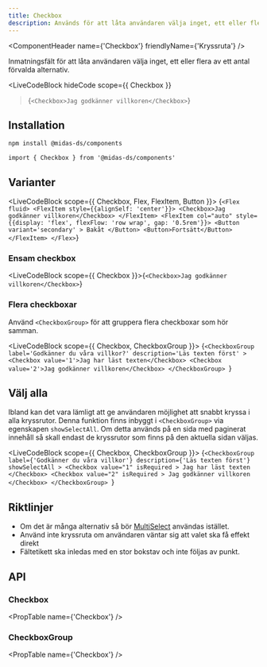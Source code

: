 ```yaml
---
title: Checkbox
description: Används för att låta användaren välja inget, ett eller flera alternativ.
---
```



<ComponentHeader
  name={'Checkbox'}
  friendlyName={'Kryssruta'}
/>

Inmatningsfält för att låta användaren välja inget, ett eller flera av ett antal förvalda alternativ.

<LiveCodeBlock
  hideCode
  scope={{ Checkbox }}
>{`<Checkbox>Jag godkänner villkoren</Checkbox>`}</LiveCodeBlock>

## Installation

```bash npm2yarn
npm install @midas-ds/components
```

```tsx
import { Checkbox } from '@midas-ds/components'
```

## Varianter

<LiveCodeBlock scope={{ Checkbox, Flex, FlexItem, Button }}>
  {`<Flex fluid>
    <FlexItem style={{alignSelf: 'center'}}>
      <Checkbox>Jag godkänner villkoren</Checkbox>
    </FlexItem>
    <FlexItem col="auto" style={{display: 'flex', flexFlow: 'row wrap', gap: '0.5rem'}}>
      <Button
        variant='secondary'
      >
        Bakåt
      </Button>
      <Button>Fortsätt</Button>
    </FlexItem>
</Flex>`}
</LiveCodeBlock>

### Ensam checkbox

<LiveCodeBlock scope={{ Checkbox }}>{`<Checkbox>Jag godkänner villkoren</Checkbox>`}</LiveCodeBlock>

### Flera checkboxar

Använd `<CheckboxGroup>` för att gruppera flera checkboxar som hör samman.

<LiveCodeBlock scope={{ Checkbox, CheckboxGroup }}>
  {`<CheckboxGroup
        label='Godkänner du våra villkor?'
        description='Läs texten först'
      >
        <Checkbox value='1'>Jag har läst texten</Checkbox>
        <Checkbox value='2'>Jag godkänner villkoren</Checkbox>
    </CheckboxGroup>
`}
</LiveCodeBlock>

## Välj alla

Ibland kan det vara lämligt att ge användaren möjlighet att snabbt kryssa i alla kryssrutor. Denna funktion finns inbyggt i `<CheckboxGroup>` via egenskapen `showSelectAll`. Om detta används på en sida med paginerat innehåll så skall endast de kryssrutor som finns på den aktuella sidan väljas.

<LiveCodeBlock scope={{ Checkbox, CheckboxGroup }}>
  {`<CheckboxGroup
    label={'Godkänner du våra villkor'}
    description={'Läs texten först'}
    showSelectAll
    >
      <Checkbox
        value="1"
        isRequired
      >
        Jag har läst texten
      </Checkbox>
      <Checkbox
        value="2"
        isRequired
      >
        Jag godkänner villkoren
      </Checkbox>
  </CheckboxGroup>
`}
</LiveCodeBlock>

## Riktlinjer

- Om det är många alternativ så bör [MultiSelect](./multi-select.mdx) användas istället.
- Använd inte kryssruta om användaren väntar sig att valet ska få effekt direkt
- Fältetikett ska inledas med en stor bokstav och inte följas av punkt.

## API

### Checkbox

<PropTable name={'Checkbox'} />

### CheckboxGroup

<PropTable name={'Checkbox'} />
